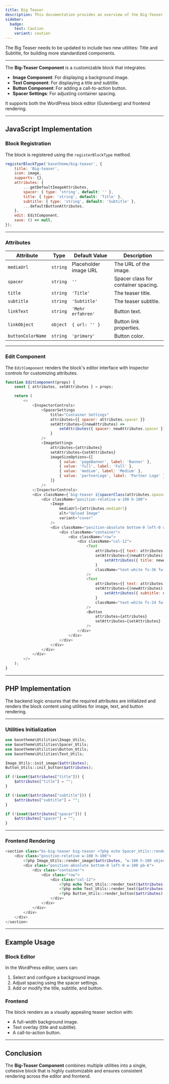 ```yaml
---
title: Big Teaser
description: This documentation provides an overview of the Big-Teaser Component, which combines image, text, and button utilities to create a feature-rich teaser block in WordPress.
sidebar:
  badge:
    text: Caution
    variant: caution
---
```



<Aside type="caution">The Big Teaser needs to be updated to include two new utilities: Title and Subtitle, for building more standardized components.</Aside>


<BigTeaser />

---

The **Big-Teaser Component** is a customizable block that integrates:
- **Image Component**: For displaying a background image.
- **Text Component**: For displaying a title and subtitle.
- **Button Component**: For adding a call-to-action button.
- **Spacer Settings**: For adjusting container spacing.

It supports both the WordPress block editor (Gutenberg) and frontend rendering.

---

## JavaScript Implementation

### Block Registration

The block is registered using the `registerBlockType` method.

```javascript
registerBlockType('basetheme/big-teaser', {
    title: 'Big-teaser',
    icon: image,
    supports: {},
    attributes: {
        ...getDefaultImageAttributes,
        spacer: { type: 'string', default: '' },
        title: { type: 'string', default: 'Title' },
        subtitle: { type: 'string', default: 'Subtitle' },
        ...defaultButtonAttributes,
    },
    edit: EditComponent,
    save: () => null,
});
```

---

### Attributes

| Attribute         | Type      | Default Value        | Description                           |
|-------------------|-----------|----------------------|---------------------------------------|
| `mediaUrl`        | `string`  | Placeholder image URL| The URL of the image.                |
| `spacer`          | `string`  | `''`                | Spacer class for container spacing.  |
| `title`           | `string`  | `'Title'`           | The teaser title.                    |
| `subtitle`        | `string`  | `'Subtitle'`        | The teaser subtitle.                 |
| `linkText`        | `string`  | `'Mehr erfahren'`    | Button text.                         |
| `linkObject`      | `object`  | `{ url: '' }`       | Button link properties.              |
| `buttonColorName` | `string`  | `'primary'`         | Button color.                        |

---

### Edit Component

The `EditComponent` renders the block's editor interface with Inspector controls for customizing attributes.

```javascript
function EditComponent(props) {
    const { attributes, setAttributes } = props;

    return (
        <>
            <InspectorControls>
                <SpacerSettings
                    title="Container Settings"
                    attributes={{ spacer: attributes.spacer }}
                    setAttributes={(newAttributes) =>
                        setAttributes({ spacer: newAttributes.spacer })
                    }
                />
                <ImageSettings
                    attributes={attributes}
                    setAttributes={setAttributes}
                    imageSizeOptions={[
                        { value: 'pageBanner', label: 'Banner' },
                        { value: 'full', label: 'Full' },
                        { value: 'medium', label: 'Medium' },
                        { value: 'partnerLogo', label: 'Partner Logo' },
                    ]}
                />
            </InspectorControls>
            <div className={`big-teaser ${spacerClass(attributes.spacer)}`}>
                <div className="position-relative w-100 h-100">
                    <Image
                        mediaUrl={attributes.mediaUrl}
                        alt="Upload Image"
                        variant="cover"
                    />
                    <div className="position-absolute bottom-0 left-0 w-100 pb-6">
                        <div className="container">
                            <div className="row">
                                <div className="col-12">
                                    <Text
                                        attributes={{ text: attributes.title }}
                                        setAttributes={(newAttributes) =>
                                            setAttributes({ title: newAttributes.text })
                                        }
                                        className="text-white fs-36 fw-bold"
                                    />
                                    <Text
                                        attributes={{ text: attributes.subtitle }}
                                        setAttributes={(newAttributes) =>
                                            setAttributes({ subtitle: newAttributes.text })
                                        }
                                        className="text-white fs-24 fw-bold"
                                    />
                                    <Button
                                        attributes={attributes}
                                        setAttributes={setAttributes}
                                    />
                                </div>
                            </div>
                        </div>
                    </div>
                </div>
            </div>
        </>
    );
}
```

---

## PHP Implementation

The backend logic ensures that the required attributes are initialized and renders the block content using utilities for image, text, and button rendering.

---

### Utilities Initialization

```php
use basetheme\Utilities\Image_Utils;
use basetheme\Utilities\Spacer_Utils;
use basetheme\Utilities\Button_Utils;
use basetheme\Utilities\Text_Utils;

Image_Utils::init_image($attributes);
Button_Utils::init_button($attributes);

if (!isset($attributes["title"])) {
    $attributes["title"] = "";
}

if (!isset($attributes["subtitle"])) {
    $attributes["subtitle"] = "";
}

if (!isset($attributes["spacer"])) {
    $attributes["spacer"] = "";
}
```

---

### Frontend Rendering

```php
<section class="bs-big-teaser big-teaser <?php echo Spacer_Utils::render_spacer($attributes['spacer']); ?>">
    <div class="position-relative w-100 h-100">
        <?php Image_Utils::render_image($attributes, "w-100 h-100 object-fit-cover"); ?>
        <div class="position-absolute bottom-0 left-0 w-100 pb-6">
            <div class="container">
                <div class="row">
                    <div class="col-12">
                        <?php echo Text_Utils::render_text($attributes["title"], $attributes, "fs-36 fw-bold text-white"); ?>
                        <?php echo Text_Utils::render_text($attributes["subtitle"], $attributes, "fs-24 fw-bold text-white"); ?>
                        <?php Button_Utils::render_button($attributes); ?>
                    </div>
                </div>
            </div>
        </div>
    </div>
</section>
```

---

## Example Usage

### Block Editor

In the WordPress editor, users can:
1. Select and configure a background image.
2. Adjust spacing using the spacer settings.
3. Add or modify the title, subtitle, and button.

### Frontend

The block renders as a visually appealing teaser section with:
- A full-width background image.
- Text overlay (title and subtitle).
- A call-to-action button.

---

## Conclusion

The **Big-Teaser Component** combines multiple utilities into a single, cohesive block that is highly customizable and ensures consistent rendering across the editor and frontend.
